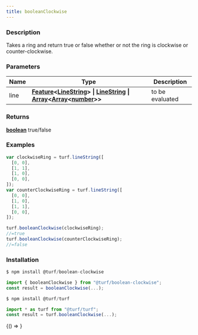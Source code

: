 ```yaml
---
title: booleanClockwise
---
```



### Description

Takes a ring and return true or false whether or not the ring is clockwise or counter-clockwise.

### Parameters

| Name | Type                                                                                                                                                                                                                                                                                                                                                                                                                                                                                                              | Description     |
| ---- | ----------------------------------------------------------------------------------------------------------------------------------------------------------------------------------------------------------------------------------------------------------------------------------------------------------------------------------------------------------------------------------------------------------------------------------------------------------------------------------------------------------------- | --------------- |
| line | **[Feature](https://tools.ietf.org/html/rfc7946#section-3.2)&lt;[LineString](https://tools.ietf.org/html/rfc7946#section-3.1.4)&gt; &#124; [LineString](https://tools.ietf.org/html/rfc7946#section-3.1.4) &#124; [Array](https://developer.mozilla.org/docs/Web/JavaScript/Reference/Global_Objects/Array)&lt;[Array](https://developer.mozilla.org/docs/Web/JavaScript/Reference/Global_Objects/Array)&lt;[number](https://developer.mozilla.org/docs/Web/JavaScript/Reference/Global_Objects/Number)&gt;&gt;** | to be evaluated |

### Returns

**[boolean](https://developer.mozilla.org/docs/Web/JavaScript/Reference/Global_Objects/Boolean)** true/false

### Examples

```javascript
var clockwiseRing = turf.lineString([
  [0, 0],
  [1, 1],
  [1, 0],
  [0, 0],
]);
var counterClockwiseRing = turf.lineString([
  [0, 0],
  [1, 0],
  [1, 1],
  [0, 0],
]);

turf.booleanClockwise(clockwiseRing);
//=true
turf.booleanClockwise(counterClockwiseRing);
//=false
```

### Installation

```javascript
$ npm install @turf/boolean-clockwise

import { booleanClockwise } from "@turf/boolean-clockwise";
const result = booleanClockwise(...);
```

```javascript
$ npm install @turf/turf

import * as turf from "@turf/turf";
const result = turf.booleanClockwise(...);
```

<!-- Expose turf as global var for experimenting in the browser console -->

<BrowserOnly>{() => <WindowTurfGlobal turf={turf} />}</BrowserOnly>
